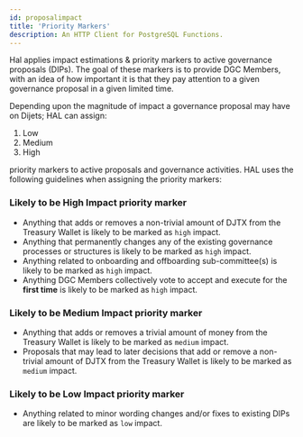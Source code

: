 ```yaml
---
id: proposalimpact
title: 'Priority Markers'
description: An HTTP Client for PostgreSQL Functions.
---
```


Hal applies impact estimations & priority markers to active governance proposals (DIPs). The goal of these markers is to provide DGC Members, 
with an idea of how important it is that they pay attention to a given governance proposal in a given limited time.

Depending upon the magnitude of impact a governance proposal may have on Dijets; HAL can assign: 

1. Low
1. Medium
1. High

priority markers to active proposals and governance activities. HAL uses the following guidelines when assigning the priority markers:

### Likely to be High Impact priority marker

* Anything that adds or removes a non-trivial amount of DJTX from the Treasury Wallet is likely to be marked as `high` impact.
* Anything that permanently changes any of the existing governance processes or structures is likely to be marked as `high` impact.
* Anything related to onboarding and offboarding sub-committee(s) is likely to be marked as `high` impact.
* Anything DGC Members collectively vote to accept and execute for the **first time** is likely to be marked as `high` impact.

### Likely to be Medium Impact priority marker

* Anything that adds or removes a trivial amount of money from the Treasury Wallet is likely to be marked as `medium` impact.
* Proposals that may lead to later decisions that add or remove a non-trivial amount of DJTX from the Treasury Wallet is likely to be marked as `medium` impact.

### Likely to be Low Impact priority marker

* Anything related to minor wording changes and/or fixes to existing DIPs are likely to be marked as `low` impact.